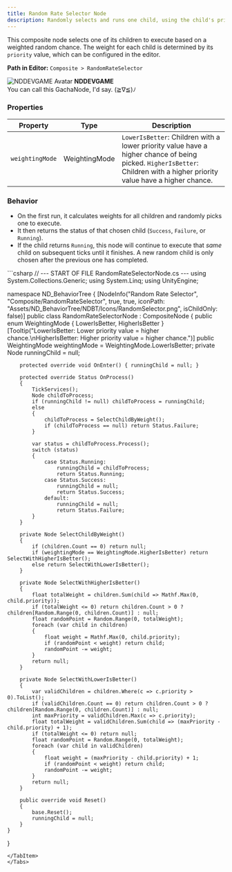 ```yaml
---
title: Random Rate Selector Node
description: Randomly selects and runs one child, using the child's priority as a weight.
---
```


This composite node selects one of its children to execute based on a weighted random chance. The weight for each child is determined by its `priority` value, which can be configured in the editor.

**Path in Editor:** `Composite > RandomRateSelector`


<div style={{
  border: '2px solid var(--sl-color-red-high)',
  borderRadius: '0.5rem',
  padding: '1rem',
  margin: '2rem 0',
  backgroundColor: 'var(--sl-color-red-low)'
}}>
  <div style={{ display: 'flex', alignItems: 'center', gap: '1rem', marginBottom: '0.5rem' }}>
    <img 
      src="https://avatars.githubusercontent.com/u/111946313?v=4" 
      alt="NDDEVGAME Avatar" 
      style={{ width: '64px', height: '64px', borderRadius: '50%' }} 
    />
    <strong style={{ fontSize: '1.2rem' }}>NDDEVGAME</strong>
  </div>
  <div style={{ paddingLeft: 'calc(64px + 1rem)' }}>
    You can call this GachaNode, I'd say. (≧∇≦)ﾉ
  </div>
</div>


### Properties

| Property         | Type         | Description                                                        |
| ---------------- | ------------ | ------------------------------------------------------------------ |
| `weightingMode`  | WeightingMode| `LowerIsBetter`: Children with a lower priority value have a higher chance of being picked. `HigherIsBetter`: Children with a higher priority value have a higher chance. |

### Behavior

-   On the first run, it calculates weights for all children and randomly picks one to execute.
-   It then returns the status of that chosen child (`Success`, `Failure`, or `Running`).
-   If the child returns `Running`, this node will continue to execute that *same* child on subsequent ticks until it finishes. A new random child is only chosen after the previous one has completed.

<Tabs>
<TabItem label="C# Code">
```csharp
// --- START OF FILE RandomRateSelectorNode.cs ---
using System.Collections.Generic;
using System.Linq;
using UnityEngine;

namespace ND_BehaviorTree
{
    [NodeInfo("Random Rate Selector", "Composite/RandomRateSelector", true, true, iconPath: "Assets/ND_BehaviorTree/NDBT/Icons/RandomSelector.png", isChildOnly: false)]
    public class RandomRateSelectorNode : CompositeNode
    {
        public enum WeightingMode { LowerIsBetter, HigherIsBetter }
        [Tooltip("LowerIsBetter: Lower priority value = higher chance.\nHigherIsBetter: Higher priority value = higher chance.")]
        public WeightingMode weightingMode = WeightingMode.LowerIsBetter;
        private Node runningChild = null;

        protected override void OnEnter() { runningChild = null; }

        protected override Status OnProcess()
        {
            TickServices();
            Node childToProcess;
            if (runningChild != null) childToProcess = runningChild;
            else
            {
                childToProcess = SelectChildByWeight();
                if (childToProcess == null) return Status.Failure;
            }
            
            var status = childToProcess.Process();
            switch (status)
            {
                case Status.Running:
                    runningChild = childToProcess;
                    return Status.Running;
                case Status.Success:
                    runningChild = null;
                    return Status.Success;
                default:
                    runningChild = null;
                    return Status.Failure;
            }
        }

        private Node SelectChildByWeight()
        {
            if (children.Count == 0) return null;
            if (weightingMode == WeightingMode.HigherIsBetter) return SelectWithHigherIsBetter();
            else return SelectWithLowerIsBetter();
        }

        private Node SelectWithHigherIsBetter()
        {
            float totalWeight = children.Sum(child => Mathf.Max(0, child.priority));
            if (totalWeight <= 0) return children.Count > 0 ? children[Random.Range(0, children.Count)] : null;
            float randomPoint = Random.Range(0, totalWeight);
            foreach (var child in children)
            {
                float weight = Mathf.Max(0, child.priority);
                if (randomPoint < weight) return child;
                randomPoint -= weight;
            }
            return null;
        }

        private Node SelectWithLowerIsBetter()
        {
            var validChildren = children.Where(c => c.priority > 0).ToList();
            if (validChildren.Count == 0) return children.Count > 0 ? children[Random.Range(0, children.Count)] : null;
            int maxPriority = validChildren.Max(c => c.priority);
            float totalWeight = validChildren.Sum(child => (maxPriority - child.priority) + 1);
            if (totalWeight <= 0) return null;
            float randomPoint = Random.Range(0, totalWeight);
            foreach (var child in validChildren)
            {
                float weight = (maxPriority - child.priority) + 1;
                if (randomPoint < weight) return child;
                randomPoint -= weight;
            }
            return null;
        }

        public override void Reset()
        {
            base.Reset();
            runningChild = null;
        }
    }
}
```
</TabItem>
</Tabs>